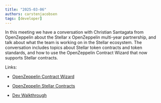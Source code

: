 ```yaml
---
title: "2025-03-06"
authors: carstenjacobsen
tags: [developer]
---
```



<YouTube ID="e_DH9zIRnu8" />

In this meeting we have a conversation with Christian Santagata from OpenZeppelin about the Stellar x OpenZeppelin multi-year partnership, and talk about what the team is working on in the Stellar ecosystem. The conversation includes topics about Stellar token contracts and token standards, and how to use the OpenZeppelin Contract Wizard that now supports Stellar contracts.

Links:

- [OpenZeppelin Contract Wizard](https://wizard.openzeppelin.com/stellar)

- [OpenZeppelin Stellar Contracts](https://github.com/OpenZeppelin/stellar-contracts)

- [Dev Walkthrough](https://www.youtube.com/watch?v=iD7ZspsZLVo)
